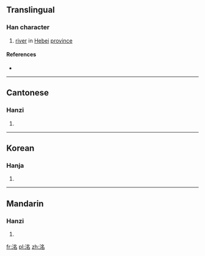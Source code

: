 ==Translingual==

===Han character===
{{Han char|rn=85|rad=水|as=06|sn=9|four=3716<sub>2</sub>|canj=水弓戈口 (ENIR)|ids=⿰[[氵]][[名]]}}

# [[river]] in [[Hebei]] [[province]]

====References====
* {{Han ref|kx=0622.170|dkj=17422|dj=1018.150|hdz=31614.030|uh=6D3A|ud=27962|bh=CF79|bd=53113}}

----

==Cantonese==

===Hanzi===
{{yue-hanzi|jyut=|y=ming4}}

# {{defn|lang=yue|sort=水06}}

----

==Korean==

===Hanja===
{{ko-hanja|hangeul=명|eumhun=|rv=myeong|mr=myŏng|y=myeng}}

# {{defn|lang=ko|sort=水06}}

----

==Mandarin==

===Hanzi===
{{cmn-hanzi|pin=[[míng]] ([[ming2]])|wg=ming<sup>2</sup>}}

# {{defn|lang=cmn|sort=水06}}

[[fr:洺]]
[[pl:洺]]
[[zh:洺]]